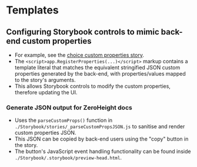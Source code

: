 
<Meta title="Templates" />

# Templates

## Configuring Storybook controls to mimic back-end custom properties
- For example, see the [choice custom properties story](/story/templates-choices-t-choice--choice-custom-properties).
- The `<script>app.RegisterProperties(...)</script>` markup contains a template literal that matches the equivalent stringified JSON custom properties generated by the back-end, with properties/values mapped to the story's arguments.
- This allows Storybook controls to modify the custom properties, therefore updating the UI.

### Generate JSON output for ZeroHeight docs
- Uses the `parseCustomProps()` function in `./Storybook/stories/_parseCustomPropsJSON.js` to sanitise and render custom properties JSON.
- This JSON can be copied by back-end users using the "copy" button in the story.
- The button's JavaScript event handling functionality can be found inside `./Storybook/.storybook/preview-head.html`.
